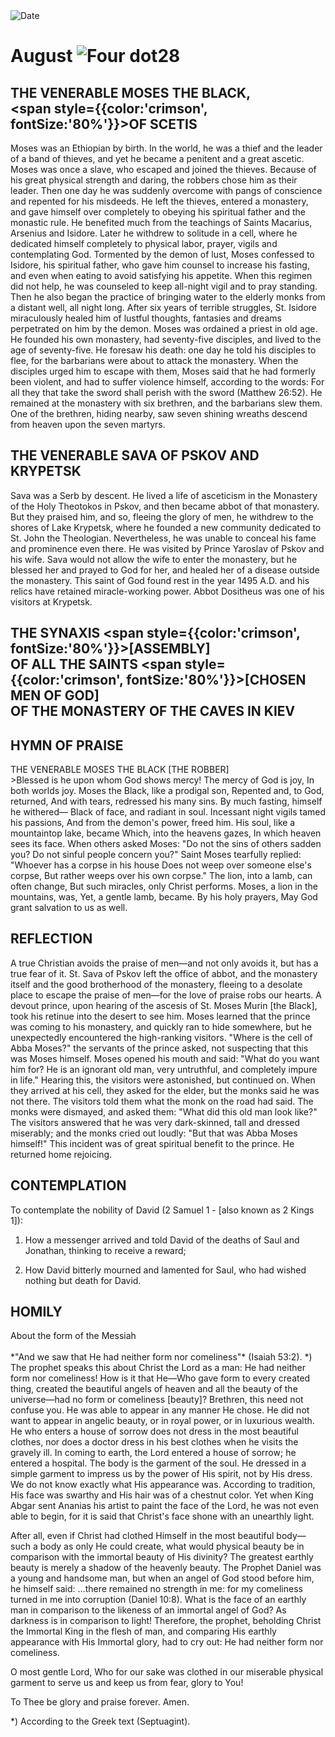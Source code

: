 
<RunningHead />
<Image src="/title-imprint.png" height={68} width={50} alt="Date" className="title-imprint"/>

# <div id="date">August <Image className="four-dot" src="/four-dot.png" height={15} width={15} alt="Four dot" />28</div>

## THE VENERABLE MOSES THE BLACK,<br /><span style={{color:'crimson', fontSize:'80%'}}>OF SCETIS</span>

Moses was an Ethiopian by birth. In the world, he was a thief and the leader of a band of thieves, and yet he became a penitent and a great ascetic. Moses was once a slave, who escaped and joined the thieves. Because of his great physical strength and daring, the robbers chose him as their leader. Then one day he was suddenly overcome with pangs of conscience and repented for his misdeeds. He left the thieves, entered a monastery, and gave himself over completely to obeying his spiritual father and the monastic rule. He benefited much from the teachings of Saints Macarius, Arsenius and Isidore. Later he withdrew to solitude in a cell, where he dedicated himself completely to physical labor, prayer, vigils and contemplating God. Tormented by the demon of lust, Moses confessed to Isidore, his spiritual father, who gave him counsel to increase his fasting, and even when eating to avoid satisfying his appetite. When this regimen did not help, he was counseled to keep all-night vigil and to pray standing. Then he also began the practice of bringing water to the elderly monks from a distant well, all night long. After six years of terrible struggles, St. Isidore miraculously healed him of lustful thoughts, fantasies and dreams perpetrated on him by the demon. Moses was ordained a priest in old age. He founded his own monastery, had seventy-five disciples, and lived to the age of seventy-five. He foresaw his death: one day he told his disciples to flee, for the barbarians were about to attack the monastery. When the disciples urged him to escape with them, Moses said that he had formerly been violent, and had to suffer violence himself, according to the words: For all they that take the sword shall perish with the sword (Matthew 26:52). He remained at the monastery with six brethren, and the barbarians slew them. One of the brethren, hiding nearby, saw seven shining wreaths descend from heaven upon the seven martyrs.

## THE VENERABLE SAVA OF PSKOV AND KRYPETSK

Sava was a Serb by descent. He lived a life of asceticism in the Monastery of the Holy Theotokos in Pskov, and then became abbot of that monastery. But they praised him, and so, fleeing the glory of men, he withdrew to the shores of Lake Krypetsk, where he founded a new community dedicated to St. John the Theologian. Nevertheless, he was unable to conceal his fame and prominence even there. He was visited by Prince Yaroslav of Pskov and his wife. Sava would not allow the wife to enter the monastery, but he blessed her and prayed to God for her, and healed her of a disease outside the monastery. This saint of God found rest in the year 1495 A.D. and his relics have retained miracle-working power. Abbot Dositheus was one of his visitors at Krypetsk.

## THE SYNAXIS <span style={{color:'crimson', fontSize:'80%'}}>[ASSEMBLY]</span><br />OF ALL THE SAINTS <span style={{color:'crimson', fontSize:'80%'}}>[CHOSEN MEN OF GOD]</span><br />OF THE MONASTERY OF THE CAVES IN KIEV


## HYMN OF PRAISE
<div style={{textAlign:'center', color:'crimson', fontWeight:'bold'}}>
THE VENERABLE MOSES THE BLACK [THE ROBBER]
</div>
>Blessed is he upon whom God shows mercy!  
The mercy of God is joy,  
In both worlds joy.  
Moses the Black, like a prodigal son,  
Repented and, to God, returned,  
And with tears, redressed his many sins.  
By much fasting, himself he withered—  
Black of face, and radiant in soul.  
Incessant night vigils tamed his passions,  
And from the demon's power, freed him.  
His soul, like a mountaintop lake, became  
Which, into the heavens gazes,  
In which heaven sees its face.  
When others asked Moses:  
"Do not the sins of others sadden you?  
Do not sinful people concern you?"  
Saint Moses tearfully replied:  
"Whoever has a corpse in his house  
Does not weep over someone else's corpse,  
But rather weeps over his own corpse."  
The lion, into a lamb, can often change,  
But such miracles, only Christ performs.  
Moses, a lion in the mountains, was,  
Yet, a gentle lamb, became.  
By his holy prayers,  
May God grant salvation to us as well.  


## REFLECTION

A true Christian avoids the praise of men—and not only avoids it, but has a true fear of it. St. Sava of Pskov left the office of abbot, and the monastery itself and the good brotherhood of the monastery, fleeing to a desolate place to escape the praise of men—for the love of praise robs our hearts. A devout prince, upon hearing of the ascesis of St. Moses Murin [the Black], took his retinue into the desert to see him. Moses learned that the prince was coming to his monastery, and quickly ran to hide somewhere, but he unexpectedly encountered the high-ranking visitors. "Where is the cell of Abba Moses?" the servants of the prince asked, not suspecting that this was Moses himself. Moses opened his mouth and said: "What do you want him for? He is an ignorant old man, very untruthful, and completely impure in life." Hearing this, the visitors were astonished, but continued on. When they arrived at his cell, they asked for the elder, but the monks said he was not there. The visitors told them what the monk on the road had said. The monks were dismayed, and asked them: "What did this old man look like?" The visitors answered that he was very dark-skinned, tall and dressed miserably; and the monks cried out loudly: "But that was Abba Moses himself!" This incident was of great spiritual benefit to the prince. He returned home rejoicing.


## CONTEMPLATION

To contemplate the nobility of David (2 Samuel 1 - [also known as 2 Kings 1]):

1. How a messenger arrived and told David of the deaths of Saul and Jonathan, thinking to receive a reward;

2. How David bitterly mourned and lamented for Saul, who had wished nothing but death for David.


## HOMILY
<div style={{textAlign:'center', color:'crimson', fontWeight:'bold'}}>
About the form of the Messiah
</div>
<br />
<div style={{textAlign:'right'}}>
*"And we saw that He had neither form nor comeliness"* (Isaiah 53:2). *)
</div>
The prophet speaks this about Christ the Lord as a man: He had neither form nor comeliness! How is it that He—Who gave form to every created thing, created the beautiful angels of heaven and all the beauty of the universe—had no form or comeliness [beauty]? Brethren, this need not confuse you. He was able to appear in any manner He chose. He did not want to appear in angelic beauty, or in royal power, or in luxurious wealth. He who enters a house of sorrow does not dress in the most beautiful clothes, nor does a doctor dress in his best clothes when he visits the gravely ill. In coming to earth, the Lord entered a house of sorrow; he entered a hospital. The body is the garment of the soul. He dressed in a simple garment to impress us by the power of His spirit, not by His dress. We do not know exactly what His appearance was. According to tradition, His face was swarthy and His hair was of a chestnut color. Yet when King Abgar sent Ananias his artist to paint the face of the Lord, he was not even able to begin, for it is said that Christ's face shone with an unearthly light.

After all, even if Christ had clothed Himself in the most beautiful body—such a body as only He could create, what would physical beauty be in comparison with the immortal beauty of His divinity? The greatest earthly beauty is merely a shadow of the heavenly beauty. The Prophet Daniel was a young and handsome man, but when an angel of God stood before him, he himself said: …there remained no strength in me: for my comeliness turned in me into corruption (Daniel 10:8). What is the face of an earthly man in comparison to the likeness of an immortal angel of God? As darkness is in comparison to light! Therefore, the prophet, beholding Christ the Immortal King in the flesh of man, and comparing His earthly appearance with His Immortal glory, had to cry out: He had neither form nor comeliness.

O most gentle Lord, Who for our sake was clothed in our miserable physical garment to serve us and keep us from fear, glory to You!

To Thee be glory and praise forever. Amen.

*) According to the Greek text (Septuagint).